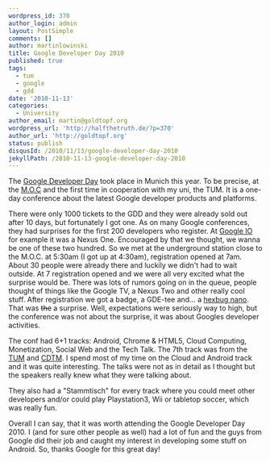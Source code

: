```yaml
---
wordpress_id: 370
author_login: admin
layout: PostSimple
comments: []
author: martinlowinski
title: Google Developer Day 2010
published: true
tags:
  - tum
  - google
  - gdd
date: '2010-11-13'
categories:
  - University
author_email: martin@goldtopf.org
wordpress_url: 'http://halfthetruth.de/?p=370'
author_url: 'http://goldtopf.org'
status: publish
disqusId: /2010/11/13/google-developer-day-2010
jekyllPath: /2010-11-13-google-developer-day-2010
---
```


The [Google Developer Day](http://www.google.com/events/developerday/) took place in Munich this year. To be precise, at the [M.O.C](http://www.moc-muenchen.de/) and the first time in cooperation with my uni, the TUM. It is a one-day conference about the latest Google developer products and platforms.

There were only 1000 tickets to the GDD and they were already sold out after 10 days, but fortunately I got one. As on many Google conferences, they had surprises for the first 200 developers who register. At [Google IO](http://www.google.com/events/io/) for example it was a Nexus One. Encouraged by that we thought, we wanna be one of these two hundred. So we met at the underground station close to the M.O.C. at 5:30am (I got up at 4:30am), registration opened at 7am. About 30 people were already there and luckily we didn't had to wait outside. At 7 registration opened and we were all very excited what the surprise would be. There was lots of rumors going on in the queue, people thought of things like the Google TV, a Nexus Two and other really cool stuff. After registration we got a badge, a GDE-tee and... a [hexbug nano](http://www.hexbug.com/nano). That was ~~the~~ a surprise. Well, expectations were seriously way to high, but the conference was not about the surprise, it was about Googles developer activities.

The conf had 6+1 tracks: Android, Chrome &amp; HTML5, Cloud Computing, Monetization, Social Web and the Tech Talk. The 7th track was from the [TUM](http://in.tum.de) and [CDTM](http://www.cdtm.de/). I spend most of my time on the Cloud and Android track and it was quite interesting. The talks were not as in detail as I thought but the speakers really knew what they were talking about.

They also had a "Stammtisch" for every track where you could meet other developers and/or could play Playstation3, Wii or tabletop soccer, which was really fun.

Overall I can say, that it was worth attending the Google Developer Day 2010. I (and for sure other people as well) had a lot of fun and the guys from Google did their job and caught my interest in developing some stuff on Android. So, thanks Google for this great day!
